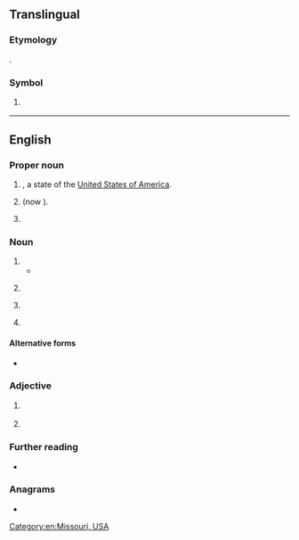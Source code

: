 {{also|Appendix:Variations of "mo"}}
==Translingual==

===Etymology===
{{der+|mul|en|Macao}}.

===Symbol===
{{mul-symbol}}

# {{ISO 3166|1|2|Macau}}
#: {{syn|mul|MAC|qq1={{w|ISO 3166-1 alpha-3|alpha-3}}}}

{{c|mul|Macau}}

----

==English==

===Proper noun===
{{en-proper noun}}

# {{abbreviation of|en|Missouri|nodot=1}}, a state of the [[United States of America]].
# {{lb|en|stock symbol}} {{abbreviation of|en||Philip Morris Companies|nodot=1}} (now {{w|Altria|Altria Group}}).
# {{lb|en|Judaism}} {{init of|en|{{w|Modern Orthodox Judaism|Modern Orthodox}}}}

===Noun===
{{en-noun|~}}

# {{init of|en|modus operandi}}
#* {{quote-book|en|year=1981|author=James Ellroy|authorlink=James Ellroy|title={{w|Brown's Requiem (novel)|Brown's Requiem}}|page=207|pageurl=https://archive.org/details/brownsrequiem0000ellr/page/207/mode/1up|passage=The Big Man is everywhere. He knows my '''M.O.'''!!!!}}
# {{lb|en|banking}} {{init of|en|money order}}
# {{lb|en|military|UK}} {{init of|en|[[medical]] [[officer]]}}
# {{lb|en|chemistry}} {{initialism of|en|molecular orbital}}

====Alternative forms====
* {{alter|en|m.o.|M.O.}}

===Adjective===
{{en-adj|-}}

# {{lb|en|dentistry}} {{initialism of|en|mesio-occlusal}}
# {{lb|en|computing}} {{initialism of|en|magnetooptical}}

===Further reading===
* {{R:GDoS|id=i5au7kq|entry=m.o. ''n.''}}

===Anagrams===
* {{anagrams|en|a=mo|O&M|O.M.|OM|om}}

[[Category:en:Missouri, USA]]
{{topics|en|States of the United States}}